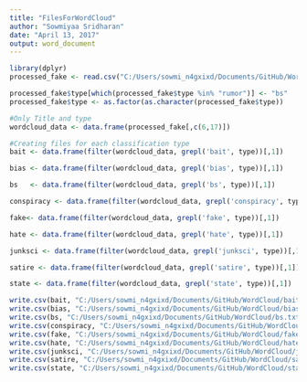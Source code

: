 ```yaml
---
title: "FilesForWordCloud"
author: "Sowmiyaa Sridharan"
date: "April 13, 2017"
output: word_document
---
```


```r
library(dplyr)
processed_fake <- read.csv("C:/Users/sowmi_n4gxixd/Documents/GitHub/WordCloud/preprocessed_fake.csv")

processed_fake$type[which(processed_fake$type %in% "rumor")] <- "bs"
processed_fake$type <- as.factor(as.character(processed_fake$type))

#Only Title and type
wordcloud_data <- data.frame(processed_fake[,c(6,17)])

```

```r

#Creating files for each classification type
bait <- data.frame(filter(wordcloud_data, grepl('bait', type))[,1])

bias <- data.frame(filter(wordcloud_data, grepl('bias', type))[,1])

bs   <- data.frame(filter(wordcloud_data, grepl('bs', type))[,1])

conspiracy <- data.frame(filter(wordcloud_data, grepl('conspiracy', type))[,1])

fake<- data.frame(filter(wordcloud_data, grepl('fake', type))[,1])

hate <- data.frame(filter(wordcloud_data, grepl('hate', type))[,1])

junksci <- data.frame(filter(wordcloud_data, grepl('junksci', type))[,1])

satire <- data.frame(filter(wordcloud_data, grepl('satire', type))[,1])

state <- data.frame(filter(wordcloud_data, grepl('state', type))[,1])


```

```r

write.csv(bait, "C:/Users/sowmi_n4gxixd/Documents/GitHub/WordCloud/bait.txt.gz")
write.csv(bias, "C:/Users/sowmi_n4gxixd/Documents/GitHub/WordCloud/bias.txt.gz")
write.csv(bs, "C:/Users/sowmi_n4gxixd/Documents/GitHub/WordCloud/bs.txt.gz")
write.csv(conspiracy, "C:/Users/sowmi_n4gxixd/Documents/GitHub/WordCloud/conspiracy.txt.gz")
write.csv(fake, "C:/Users/sowmi_n4gxixd/Documents/GitHub/WordCloud/fake.txt.gz")
write.csv(hate, "C:/Users/sowmi_n4gxixd/Documents/GitHub/WordCloud/hate.txt.gz")
write.csv(junksci, "C:/Users/sowmi_n4gxixd/Documents/GitHub/WordCloud/junksci.txt.gz")
write.csv(satire, "C:/Users/sowmi_n4gxixd/Documents/GitHub/WordCloud/satire.txt.gz")
write.csv(state, "C:/Users/sowmi_n4gxixd/Documents/GitHub/WordCloud/state.txt.gz")
```